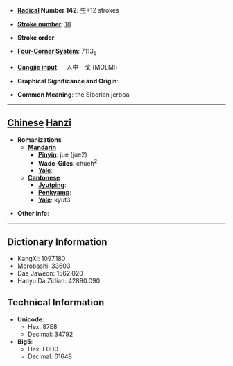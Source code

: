 * '''[[Wiktionary:Chinese radical index| Radical]] Number 142''': [[Wiktionary:Chinese radical index 虫|虫]]+12 strokes

* '''[[Wiktionary:Chinese total strokes index|Stroke number]]''': [[Wiktionary:Chinese total strokes index 18|18]]

* '''Stroke order''': 

* '''[[Wiktionary:Chinese four corner index|Four-Corner System]]''': 7113<sub>6</sub>

* '''[[Wiktionary:Chinese Cangjie index|Cangjie input]]''': 一人中一戈 (MOLMI)

* '''Graphical Significance and Origin''': 

* '''Common Meaning''': the Siberian jerboa

----

== [[Chinese]] [[Hanzi]] ==

* '''Romanizations'''
** '''[[Mandarin]]'''
*** '''[[Pinyin]]''': jué (jue2)
*** '''[[Wade-Giles]]''': chüeh<sup>2</sup>
*** '''[[Yale]]''': 
** '''[[Cantonese]]'''
*** '''[[Jyutping]]''':
*** '''[[Penkyamp]]''': 
*** '''[[Yale]]''': kyut3

* '''Other info''': 

----

== Dictionary Information ==

* KangXi: 1097.180
* Morobashi: 33603
* Dae Jaweon: 1562.020
* Hanyu Da Zidian: 42890.090

== Technical Information ==

* '''Unicode''':
** Hex: 87E8
** Decimal: 34792
* '''Big5''':
** Hex: F0D0
** Decimal: 61648